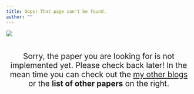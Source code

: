 ```yaml
---
title: Oops! That page can't be found.
author: ""
---
```



![](./style/404.png)

<div style="text-align: center; font-size: 1.5em; margin-top: 2em;">
Sorry, the paper you are looking for is not implemented yet. Please check back later! In the mean time you can check out the [my other blogs](/posts/blogs.html) or the **list of other papers** on the right.
</div>